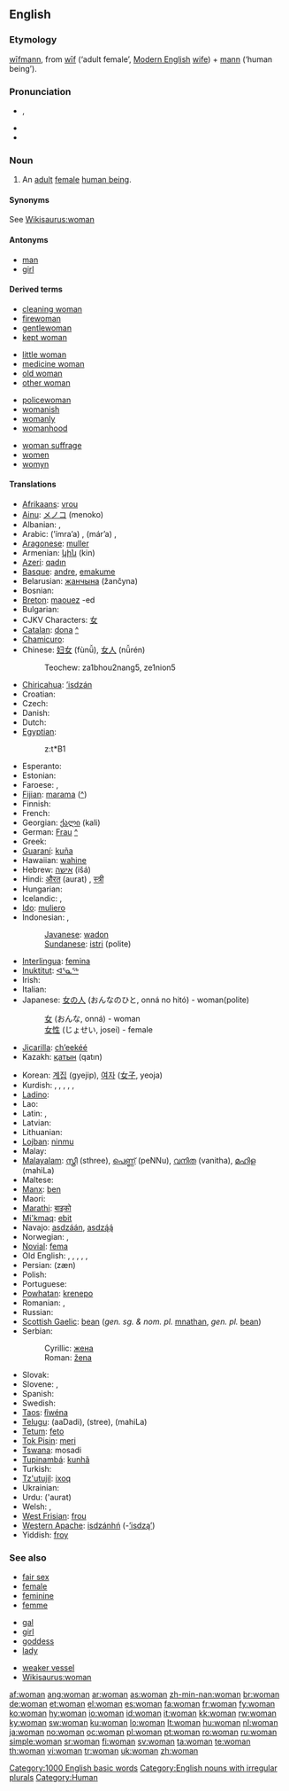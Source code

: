 {{wikipedia|dab=woman (disambiguation)|woman}}
==English==

{{rank|enough|quite|brought|231|woman|want|home|whose}}

===Etymology===
{{etyl|ang}} [[wifmann|wīfmann]], from [[wif|wīf]] (‘adult female’, [[Modern English]] [[wife]]) + [[mann]] (‘human being’).

===Pronunciation===
* {{a|RP|US}} {{IPA|/ˈwʊmən/}}, {{SAMPA|/"wUm@n/}}
* {{audio|en-us-woman.ogg|Audio (US)}}
* {{hyphenation|wom|an}}

===Noun===
{{wikipedia}}
{{en-noun|women}}

# An [[adult]] [[female]] [[human being]].

====Synonyms====
See [[Wikisaurus:woman]]

====Antonyms====
* [[man]]
* [[girl]]

====Derived terms====
{{rel-top4|terms derived from "woman"}}
* [[cleaning woman]]
* [[firewoman]]
* [[gentlewoman]]
* [[kept woman]]
{{rel-mid4}}
* [[little woman]]
* [[medicine woman]]
* [[old woman]]
* [[other woman]]
{{rel-mid4}}
* [[policewoman]]
* [[womanish]]
* [[womanly]]
* [[womanhood]]
{{rel-mid4}}
* [[woman suffrage]]
* [[women]]
* [[womyn]]
{{rel-bottom}}

====Translations====
{{trans-top|adult female human being}}
* [[Afrikaans]]: [[vrou]]
* [[Ainu]]: [[メノコ]] (menoko)
* Albanian: {{t-|sq|grua|xs=Albanian}}, {{t+|sq|femër|xs=Albanian}}
* Arabic: {{Arab|[[امراة|امرأة]]}} (’ímra’a) {{f}}, {{Arab|[[مراة|مرأة]]}} (már’a) {{f}}, {{Arab|[[نساء]]}} {{p}}
* [[Aragonese]]: [[muller]] {{f}}
* Armenian: [[կին]] (kin)
* [[Azeri]]: [[qadın]]
* [[Basque]]: [[andre]], [[emakume]]
* Belarusian: [[жанчына]] (žančyna)  {{f}}
* Bosnian: {{t-|bs|žena|f}}
* [[Breton]]: [[maouez]] {{f}} -ed {{p}}
* Bulgarian: {{t+|bg|жена|f|tr=žena|sc=Cyrl}}
* CJKV Characters: [[女]]
* [[Catalan]]: [[dona]] {{f}} [[:ca:dona|^]]
* [[Chamicuro]]: {{tø|ccc|molota}}
* Chinese: [[妇女]] (fùnǚ), [[女人]] (nǚrén)
*: Teochew: za1bhou2nang5, ze1nion5
* [[Chiricahua]]: [[’isdzán]]
* Croatian: {{t+|hr|žena|f}}
* Czech: {{t+|cs|žena|f}}
* Danish: {{t+|da|kvinde|c}}
* Dutch: {{t+|nl|vrouw|f}}
* [[Egyptian]]: {{tø|egy|zt|sc=Egyp}}
*: <hiero>z:t*B1</hiero>
* Esperanto: {{t-|eo|virino|xs=Esperanto}}
* Estonian: {{t+|et|naine}}
* Faroese: {{t-|fo|kona|f|xs=Faroese}}, {{t-|fo|kvinna|f|xs=Faroese}}
* [[Fijian]]: [[marama]] ([[:fj:marama|^]])
* Finnish: {{t+|fi|nainen}}
* French: {{t+|fr|femme|f}}
* Georgian: [[ქალი]] (kali)
* German: [[Frau]] {{f}} [[:de:Frau|^]]
* Greek: {{t+|el|γυναίκα|f|tr=ɣinéka|sc=Grek}}
* [[Guaraní]]: [[kuña]]
* Hawaiian: [[wahine]]
* Hebrew: [[אישה]] (išá) {{f}}
* Hindi: [[औरत]] (aurat) {{f}}, [[स्त्री]]
* Hungarian: {{t+|hu|nő}}
* Icelandic: {{t+|is|kona|f}}, {{t+|is|kvenmaður|m}}
* [[Ido]]: [[muliero]]
* Indonesian: {{t-|id|perempuan|xs=Indonesian}}, {{t+|id|wanita|xs=Indonesian}}
*: [[Javanese]]: [[wadon]]
*: [[Sundanese]]: [[istri]] (polite)
* [[Interlingua]]: [[femina]]
* [[Inuktitut]]: [[ᐊᕐᓇᖅ]]
* Irish: {{t+|ga|bean|f|xs=Irish}}
* Italian: {{t+|it|donna|f}}
* Japanese: [[女の人]] (おんなのひと, onná no hitó) - woman(polite)
*: [[女]] (おんな, onná) - woman
*: [[女性]] (じょせい, josei) - female
* [[Jicarilla]]: [[ch’eekéé]]
* Kazakh: [[қатын]] (qatın)
{{trans-mid}}
* Korean: [[계집]] (gyejip), [[여자]] ([[女子]], yeoja)
* Kurdish: {{t+|ku|jin}}, {{t+|ku|pîrek}}, {{t+|ku|afret}}, {{t+|ku|kilfet}}, {{t-|ku|ژن|sc=KUchar}}, {{t-|ku|ئافره‌ت|sc=KUchar}}
* [[Ladino]]: {{tø|lad|mujer|f|xs=Ladino}}
* Lao: {{t-|lo|ຜູ້ຍິງ|tr=phuu-ñing|sc=Laoo|xs=Lao}}
* Latin: {{t+|la|femina|f}}, {{t+|la|mulier|f}}
* Latvian: {{t-|lv|sieviete|f|xs=Latvian}}
* Lithuanian: {{t+|lt|moteris|f|xs=Lithuanian}}
* [[Lojban]]: [[ninmu]]
* Malay: {{t-|ms|wanita|xs=Malay}}
* [[Malayalam]]: [[സ്ത്രീ]] (sthree), [[പെണ്ണ്]] (peNNu), [[വനിത]] (vanitha), [[മഹിള]] (mahiLa)
* Maltese: {{t-|mt|mara|xs=Maltese}}
* [[Manx]]: [[ben#Manx|ben]] {{f}}
* Maori: {{t-|mi|wahine|xs=Maori}}
* [[Marathi]]: [[बाइको]]
* [[Mi'kmaq]]: [[ebit]]
* Navajo: [[asdzáán]], [[asdzą́ą́]]
* Norwegian: {{t+|no|kvinne|c}}, {{t+|no|dame |c}}
* [[Novial]]: [[fema]]
* Old English: {{t-|ang|wif|alt=wīf|xs=Old English}}, {{t-|ang|wifmann|alt=wīfmann|xs=Old English}}, {{t-|ang|ides|xs=Old English}}, {{t-|ang|freo|alt=frēo|xs=Old English}}, {{t-|ang|cwen|alt=cwēn|xs=Old English}}, {{t-|ang|cwene|xs=Old English}}
* Persian: {{fa-Arab|[[زن|زَن]]}} (zæn)
* Polish: {{t+|pl|kobieta|f}}
* Portuguese: {{t+|pt|mulher|f}}
* [[Powhatan]]: [[krenepo]]
* Romanian: {{t+|ro|femeie|f}}, {{t-|ro|muiere|f}}
* Russian: {{t+|ru|женщина|f|tr=žénščina|sc=Cyrl}}
* [[Scottish Gaelic]]: [[bean#Scottish Gaelic|bean]] {{f}} (''gen. sg. & nom. pl.'' [[mnathan]], ''gen. pl.'' [[bean#Scottish Gaelic|bean]])
* Serbian:
*: Cyrillic: [[жена#Serbian|жена]] {{f}}
*: Roman: [[žena#Serbian|žena]] {{f}}
* Slovak: {{t+|sk|žena|f}}
* Slovene: {{t+|sl|ženska|f}}, {{t+|sl|žena|f}}
* Spanish: {{t+|es|mujer|f}}
* Swedish: {{t+|sv|kvinna|c}}
* [[Taos]]: [[łȉwéna]]
* [[Telugu]]: {{t|te|ఆడది|sc=Telu}} (aaDadi), {{t|te|స్త్రీ|sc=Telu}} (stree), {{t|te|మహిళ|sc=Telu}} (mahiLa)
* [[Tetum]]: [[feto]]
* [[Tok Pisin]]: [[meri]]
* [[Tswana]]: mosadi
* [[Tupinambá]]: [[kunhã]]
* Turkish: {{t+|tr|kadın}}
* [[Tz'utujil]]: [[ixoq]]
* Ukrainian: {{t+|uk|жінка|f|tr=žínka|sc=Cyrl|xs=Ukrainian}}
* Urdu: {{ur-Arab|[[عورت]]}} ('aurat) {{f}}
* Welsh: {{t-|cy|benyw|f|xs=Welsh}}, {{t-|cy|dynes|f|xs=Welsh}}
* [[West Frisian]]: [[frou]]
* [[Western Apache]]: [[isdzánhń]] (-[[’isdzą’]])
* Yiddish: [[froy]] {{f}}
{{trans-bottom}}

===See also===
{{top3}}
* [[fair sex]]
* [[female]]
* [[feminine]]
* [[femme]]
{{mid3}}
* [[gal]]
* [[girl]]
* [[goddess]]
* [[lady]]
{{mid3}}
* [[weaker vessel]]
* [[Wikisaurus:woman]]
{{bottom3}}

[[Category:1000 English basic words]]
[[Category:English nouns with irregular plurals]]
[[Category:Human]]

[[af:woman]]
[[ang:woman]]
[[ar:woman]]
[[as:woman]]
[[zh-min-nan:woman]]
[[br:woman]]
[[de:woman]]
[[et:woman]]
[[el:woman]]
[[es:woman]]
[[fa:woman]]
[[fr:woman]]
[[fy:woman]]
[[ko:woman]]
[[hy:woman]]
[[io:woman]]
[[id:woman]]
[[it:woman]]
[[kk:woman]]
[[rw:woman]]
[[ky:woman]]
[[sw:woman]]
[[ku:woman]]
[[lo:woman]]
[[lt:woman]]
[[hu:woman]]
[[nl:woman]]
[[ja:woman]]
[[no:woman]]
[[oc:woman]]
[[pl:woman]]
[[pt:woman]]
[[ro:woman]]
[[ru:woman]]
[[simple:woman]]
[[sr:woman]]
[[fi:woman]]
[[sv:woman]]
[[ta:woman]]
[[te:woman]]
[[th:woman]]
[[vi:woman]]
[[tr:woman]]
[[uk:woman]]
[[zh:woman]]
